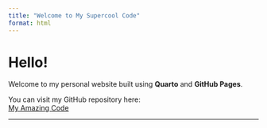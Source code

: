 ```yaml
---
title: "Welcome to My Supercool Code"
format: html
---
```


# Hello!

Welcome to my personal website built using **Quarto** and **GitHub Pages**.

You can visit my GitHub repository here:  
[My Amazing Code](https://github.com/SumayaAkter739/my-amazing-code)

---

## 
